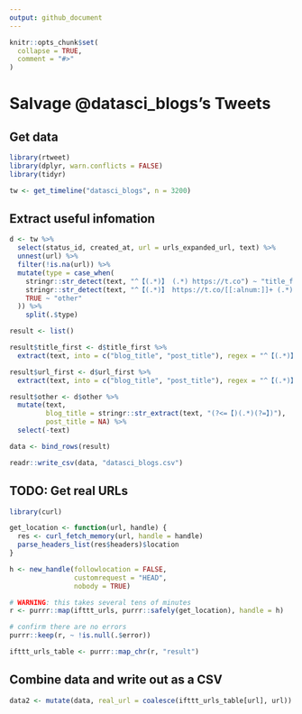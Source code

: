 ```yaml
---
output: github_document
---
```


<!-- README.md is generated from README.Rmd. Please edit that file -->

```r
knitr::opts_chunk$set(
  collapse = TRUE,
  comment = "#>"
)
```

# Salvage @datasci_blogs's Tweets

## Get data

```r
library(rtweet)
library(dplyr, warn.conflicts = FALSE)
library(tidyr)

tw <- get_timeline("datasci_blogs", n = 3200)
```

## Extract useful infomation

```r
d <- tw %>%
  select(status_id, created_at, url = urls_expanded_url, text) %>%
  unnest(url) %>%
  filter(!is.na(url)) %>%
  mutate(type = case_when(
    stringr::str_detect(text, "^【(.*)】 (.*) https://t.co") ~ "title_first",
    stringr::str_detect(text, "^【(.*)】 https://t.co/[[:alnum:]]+ (.*)\n\n") ~ "url_first",
    TRUE ~ "other"
  )) %>%
    split(.$type)

result <- list()

result$title_first <- d$title_first %>% 
  extract(text, into = c("blog_title", "post_title"), regex = "^【(.*)】 (.*) https://t.co")

result$url_first <- d$url_first %>%
  extract(text, into = c("blog_title", "post_title"), regex = "^【(.*)】 https://t.co/[[:alnum:]]+ (.*)\n\n")

result$other <- d$other %>%
  mutate(text,
         blog_title = stringr::str_extract(text, "(?<=【)(.*)(?=】)"),
         post_title = NA) %>%
  select(-text)

data <- bind_rows(result)
```

```r
readr::write_csv(data, "datasci_blogs.csv")
```

## TODO: Get real URLs

```r
library(curl)

get_location <- function(url, handle) {
  res <- curl_fetch_memory(url, handle = handle)
  parse_headers_list(res$headers)$location
}

h <- new_handle(followlocation = FALSE,
                customrequest = "HEAD",
                nobody = TRUE)

# WARNING: this takes several tens of minutes
r <- purrr::map(ifttt_urls, purrr::safely(get_location), handle = h)

# confirm there are no errors
purrr::keep(r, ~ !is.null(.$error))

ifttt_urls_table <- purrr::map_chr(r, "result")
```

## Combine data and write out as a CSV

```r
data2 <- mutate(data, real_url = coalesce(ifttt_urls_table[url], url))
```
